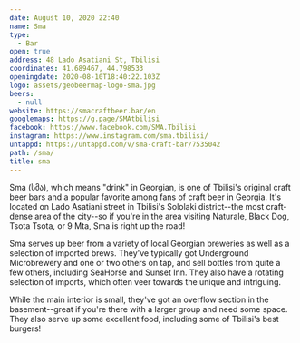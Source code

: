 ```yaml
---
date: August 10, 2020 22:40
name: Sma
type:
  - Bar
open: true
address: 48 Lado Asatiani St, Tbilisi
coordinates: 41.689467, 44.798533
openingdate: 2020-08-10T18:40:22.103Z
logo: assets/geobeermap-logo-sma.jpg
beers:
  - null
website: https://smacraftbeer.bar/en
googlemaps: https://g.page/SMAtbilisi
facebook: https://www.facebook.com/SMA.Tbilisi
instagram: https://www.instagram.com/sma.tbilisi/
untappd: https://untappd.com/v/sma-craft-bar/7535042
path: /sma/
title: sma
---
```

Sma (სმა), which means "drink" in Georgian, is one of Tbilisi's original craft beer bars and a popular favorite among fans of craft beer in Georgia. It's located on Lado Asatiani street in Tbilisi's Sololaki district--the most craft-dense area of the city--so if you're in the area visiting Naturale, Black Dog, Tsota Tsota, or 9 Mta, Sma is right up the road! 

Sma serves up beer from a variety of local Georgian breweries as well as a selection of imported brews. They've typically got Underground Microbrewery and one or two others on tap, and sell bottles from quite a few others, including SeaHorse and Sunset Inn. They also have a rotating selection of imports, which often veer towards the unique and intriguing.

While the main interior is small, they've got an overflow section in the basement--great if you're there with a larger group and need some space. They also serve up some excellent food, including some of Tbilisi's best burgers!

